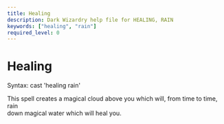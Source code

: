 ```yaml
---
title: Healing
description: Dark Wizardry help file for HEALING, RAIN
keywords: ["healing", "rain"]
required_level: 0
---
```


# Healing

Syntax: cast 'healing rain'  

This spell creates a magical cloud above you which will, from time to time, rain  
down magical water which will heal you.